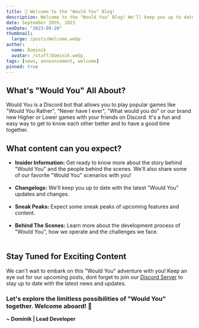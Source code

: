 ```yaml
---
title: 👋 Welcome to the "Would You" Blog!
description: Welcome to the "Would You" Blog! We'll keep you up to date with the latest "Would You" news, updates, and more!
date: September 20th, 2023
seoDate: "2023-09-20"
thumbnail:
  large: /posts/Welcome.webp
author:
  name: Dominik
  avatar: /staff/Dominik.webp
tags: [news, announcement, welcome]
pinned: true
---
```


## What's "Would You" All About?

Would You is a Discord bot that allows you to play popular games like "Would You Rather", "Never have I ever", "What would you do" or our brand new Higher or Lower games with your friends on Discord. It's a fun and easy way to get to know each other better and to have a good time together.

## What content can you expect?

- **Insider Information:** Get ready to know more about the story behind "Would You" and the people behind the scenes. We'll also share some of our favorite "Would You" scenarios with you! <br /><br />
- **Changelogs:** We'll keep you up to date with the latest "Would You" updates and changes.<br /><br />
- **Sneak Peaks:** Expect some sneak peaks of upcoming features and content.<br /><br />
- **Behind The Scenes:** Learn more about the development process of "Would You", how we operate and the challenges we face.<br /><br />

## Stay Tuned for Exciting Content

We can't wait to embark on this "Would You" adventure with you! Keep an eye out for our upcoming posts, dont forget to join our <a href="https://discord.gg/vMyXAxEznS" target="_blank">Discord Server</a> to stay up to date with the latest news and updates.

### Let's explore the limitless possibilities of "Would You" together. Welcome aboard! 🚀

**~ Dominik | Lead Developer**
